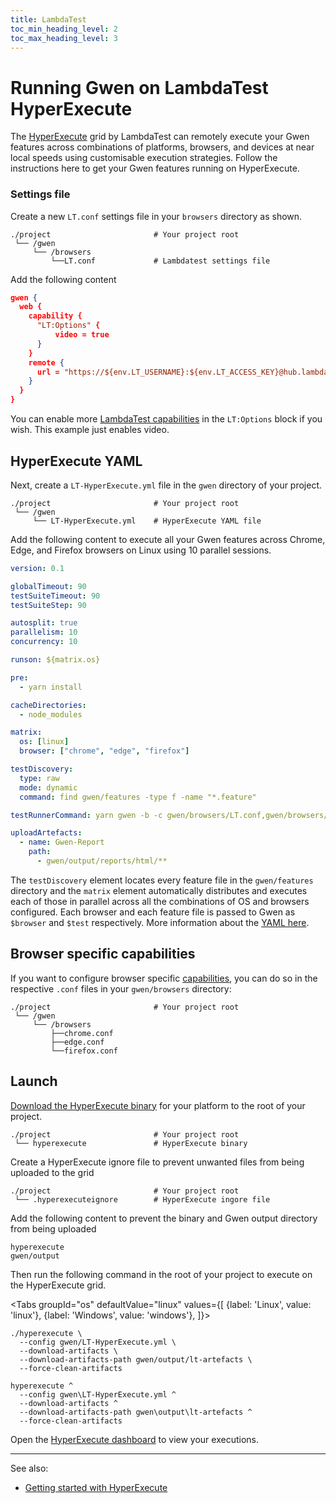 ```yaml
--- 
title: LambdaTest
toc_min_heading_level: 2
toc_max_heading_level: 3
---
```



# Running Gwen on LambdaTest HyperExecute

The [HyperExecute](https://www.lambdatest.com/hyperexecute) grid by LambdaTest can remotely execute your Gwen features across combinations of platforms, browsers, and devices at near local speeds using customisable execution strategies. Follow the instructions here to get your Gwen features running on HyperExecute.

### Settings file

Create a new `LT.conf` settings file in your `browsers` directory as shown.

```shell {4}
./project                       # Your project root
 └── /gwen
     └── /browsers
         └──LT.conf             # Lambdatest settings file
```

Add the following content

```json
gwen {
  web {
    capability {
      "LT:Options" {
          video = true
      }
    }
    remote {
      url = "https://${env.LT_USERNAME}:${env.LT_ACCESS_KEY}@hub.lambdatest.com/wd/hub"
    }
  }
}
```

You can enable more [LambdaTest capabilities](https://www.lambdatest.com/support/docs/selenium-automation-capabilities/#desired-capabilities-in-selenium-4) in the `LT:Options` block if you wish. This example just enables video.

## HyperExecute YAML

Next, create a `LT-HyperExecute.yml` file in the `gwen` directory of your project. 

```shell {4}
./project                       # Your project root
 └── /gwen
     └── LT-HyperExecute.yml    # HyperExecute YAML file
```

Add the following content to execute all your Gwen features across Chrome, Edge, and Firefox browsers on Linux using 10 parallel sessions.

```yaml {20,21,26,28}
version: 0.1

globalTimeout: 90
testSuiteTimeout: 90
testSuiteStep: 90

autosplit: true
parallelism: 10
concurrency: 10

runson: ${matrix.os}

pre:
  - yarn install

cacheDirectories:
  - node_modules

matrix:
  os: [linux]
  browser: ["chrome", "edge", "firefox"]

testDiscovery:
  type: raw
  mode: dynamic
  command: find gwen/features -type f -name "*.feature"

testRunnerCommand: yarn gwen -b -c gwen/browsers/LT.conf,gwen/browsers/$browser.conf $test

uploadArtefacts:
  - name: Gwen-Report
    path:
      - gwen/output/reports/html/**

```

The `testDiscovery` element locates every feature file in the `gwen/features` directory and the `matrix` element automatically distributes and executes each of those in parallel across all the combinations of OS and browsers configured. Each browser and each feature file is passed to Gwen as `$browser` and `$test` respectively. More information about the [YAML here](https://www.lambdatest.com/support/docs/deep-dive-into-hyperexecute-yaml).

## Browser specific capabilities

If you want to configure browser specific [capabilities](/docs/settings/reference#gwen-web-capability-entry), you can do so in the respective `.conf` files in your `gwen/browsers` directory:

```shell {4}
./project                       # Your project root
 └── /gwen
     └── /browsers
         ├──chrome.conf
         ├──edge.conf
         └──firefox.conf
```

## Launch

[Download the HyperExecute binary](https://www.lambdatest.com/support/docs/hyperexecute-cli-run-tests-on-hyperexecute-grid/) for your platform to the root of your project.

```shell {2}
./project                       # Your project root
 └── hyperexecute               # HyperExecute binary
 ```

Create a HyperExecute ignore file to prevent unwanted files from being uploaded to the grid

```shell {2}
./project                       # Your project root
 └── .hyperexecuteignore        # HyperExecute ingore file
 ```

Add the following content to prevent the binary and Gwen output directory from being uploaded
```
hyperexecute
gwen/output
```

Then run the following command in the root of your project to execute on the HyperExecute grid.

<Tabs
  groupId="os"
  defaultValue="linux"
  values={[
    {label: 'Linux', value: 'linux'},
    {label: 'Windows', value: 'windows'},
  ]}>

<TabItem value="linux">

```shell
./hyperexecute \
  --config gwen/LT-HyperExecute.yml \
  --download-artifacts \
  --download-artifacts-path gwen/output/lt-artefacts \
  --force-clean-artifacts
```

</TabItem>

<TabItem value="windows">

```shell
hyperexecute ^
  --config gwen\LT-HyperExecute.yml ^
  --download-artifacts ^
  --download-artifacts-path gwen\output\lt-artefacts ^
  --force-clean-artifacts
```
</TabItem>

</Tabs>

Open the [HyperExecute dashboard](https://hyperexecute.lambdatest.com/) to view your executions.

---

See also:
- [Getting started with HyperExecute](https://www.lambdatest.com/support/docs/getting-started-with-hyperexecute/)
